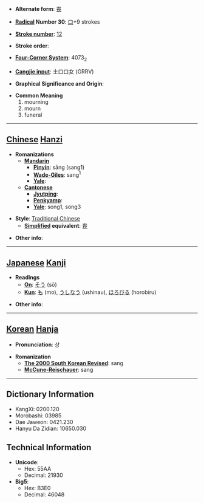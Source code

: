* '''Alternate form''': [[丧]]

* '''[[Wiktionary:Chinese radical index| Radical]] Number 30''': [[Wiktionary:Chinese radical index 口|口]]+9 strokes

* '''[[Wiktionary:Chinese total strokes index|Stroke number]]''': [[Wiktionary:Chinese total strokes index 12|12]]

* '''Stroke order''': 

* '''[[Wiktionary:Chinese four corner index|Four-Corner System]]''': 4073<sub>2</sub>

* '''[[Wiktionary:Chinese Cangjie index|Cangjie input]]''': 土口口女 (GRRV)

* '''Graphical Significance and Origin''': 

* '''Common Meaning'''
*#mourning
*# mourn
*# funeral


----

== [[Chinese]] [[Hanzi]] ==

* '''Romanizations'''
** '''[[Mandarin]]'''
*** '''[[Pinyin]]''': sāng (sang1)
*** '''[[Wade-Giles]]''': sang<sup>1</sup>
*** '''[[Yale]]''': 
** '''[[Cantonese]]'''
*** '''[[Jyutping]]''':
*** '''[[Penkyamp]]''': 
*** '''[[Yale]]''': song1, song3

* '''Style''': [[Traditional Chinese]] 
** '''[[Simplified Chinese|Simplified]] equivalent''': [[丧]]

* '''Other info''': 

----

== [[Japanese]] [[Kanji]] ==

* '''Readings'''
** '''[[On]]''': [[そう]] (sō)
** '''[[Kun]]''': [[も]] (mo), [[うしなう]] (ushinau), [[ほろびる]] (horobiru)

* '''Other info''':  

----

== [[Korean]] [[Hanja]] ==

* '''Pronunciation''': 상

* '''Romanization'''
** '''[[The 2000 South Korean Revised Romanization|The 2000 South Korean Revised]]''': sang
** '''[[McCune-Reischauer]]''': sang

----

== Dictionary Information ==

* KangXi: 0200.120
* Morobashi: 03985
* Dae Jaweon: 0421.230
* Hanyu Da Zidian: 10650.030

== Technical Information ==

* '''Unicode''':
** Hex: 55AA
** Decimal: 21930
* '''Big5''':
** Hex: B3E0
** Decimal: 46048